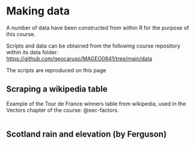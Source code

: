 # Making data {#sec-making-data}

A number of data have been constructed from within R for the purpose of this course.

Scripts and data can be obtained from the following course repository within its data folder: <https://github.com/geocaruso/MAGEO0641/tree/main/data>

The scripts are reproduced on this page

## Scraping a wikipedia table

Example of the Tour de France winners table from wikipedia, used in the Vectors chapter of the course: @sec-factors.

```r
```

## Scotland rain and elevation (by Ferguson)

```r
```
